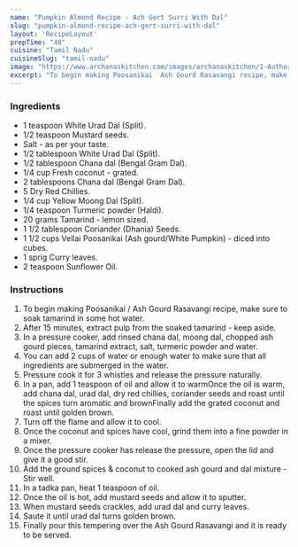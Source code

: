 ---
name: "Pumpkin Almond Recipe - Ach Gert Surri With Dal"
slug: "pumpkin-almond-recipe-ach-gert-surri-with-dal"
layout: 'RecipeLayout'
prepTime: "40"
cuisine: "Tamil Nadu"
cuisineSlug: "tamil-nadu"
image: "https://www.archanaskitchen.com/images/archanaskitchen/1-Author/aishchitra-gmail.com/Poosanikai_rasavangi__Ash_gourd_rasavangi_Ash_gourd_curry_with_dal_and_ground_spices.jpg"
excerpt: "To begin making Poosanikai  Ash Gourd Rasavangi recipe, make sure to soak tamarind in some hot water"
---

### Ingredients

- 1 teaspoon White Urad Dal (Split).
- 1/2 teaspoon Mustard seeds.
- Salt - as per your taste.
- 1/2 tablespoon White Urad Dal (Split).
- 1/2 tablespoon Chana dal (Bengal Gram Dal).
- 1/4 cup Fresh coconut - grated.
- 2 tablespoons Chana dal (Bengal Gram Dal).
- 5 Dry Red Chillies.
- 1/4 cup Yellow Moong Dal (Split).
- 1/4 teaspoon Turmeric powder (Haldi).
- 20 grams Tamarind - lemon sized.
- 1 1/2 tablespoon Coriander (Dhania) Seeds.
- 1 1/2 cups Vellai Poosanikai (Ash gourd/White Pumpkin) - diced into cubes.
- 1 sprig Curry leaves.
- 2 teaspoon Sunflower Oil.

### Instructions

1. To begin making Poosanikai / Ash Gourd Rasavangi recipe, make sure to soak tamarind in some hot water.
1. After 15 minutes, extract pulp from the soaked tamarind - keep aside.
1. In a pressure cooker, add rinsed chana dal, moong dal, chopped ash gourd pieces, tamarind extract, salt, turmeric powder and water.
1. You can add 2 cups of water or enough water to make sure that all ingredients are submerged in the water.
1. Pressure cook it for 3 whistles and release the pressure naturally.
1. In a pan, add 1 teaspoon of oil and allow it to warmOnce the oil is warm, add chana dal, urad dal, dry red chillies, coriander seeds and roast until the spices turn aromatic and brownFinally add the grated coconut and roast until golden brown.
1. Turn off the flame and allow it to cool.
1. Once the coconut and spices have cool, grind them into a fine powder in a mixer.
1.  Once the pressure cooker has release the pressure, open the lid and give it a good stir.
1. Add the ground spices & coconut to cooked ash gourd and dal mixture - Stir well.
1. In a tadka pan, heat 1 teaspoon of oil.
1. Once the oil is hot, add mustard seeds and allow it to sputter.
1. When mustard seeds crackles, add urad dal and curry leaves.
1. Saute it until urad dal turns golden brown.
1. Finally pour this tempering over the Ash Gourd Rasavangi and it is ready to be served.
